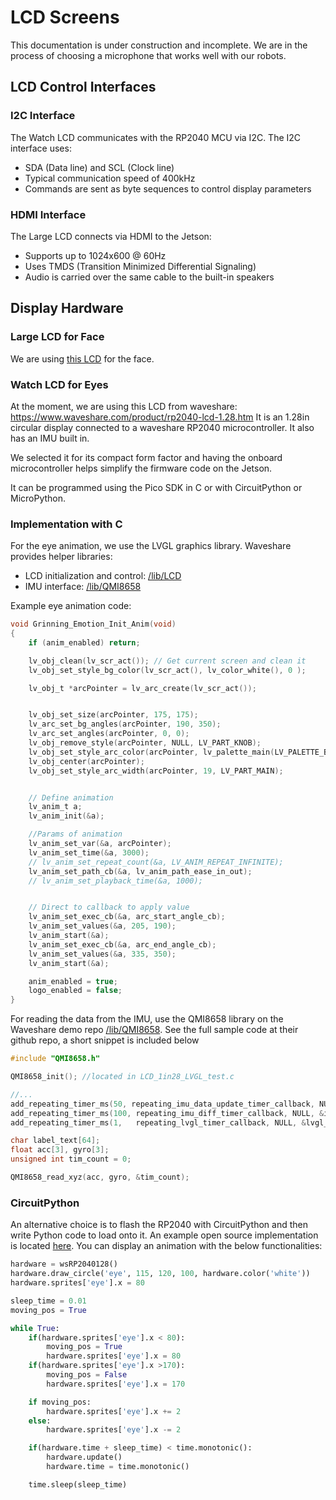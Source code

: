 
# LCD Screens

<Callout type="warning" emoji="⚠️">
  This documentation is under construction and incomplete. We are in the process
  of choosing a microphone that works well with our robots.
</Callout>

## LCD Control Interfaces

### I2C Interface

The Watch LCD communicates with the RP2040 MCU via I2C. The I2C interface uses:
- SDA (Data line) and SCL (Clock line)
- Typical communication speed of 400kHz
- Commands are sent as byte sequences to control display parameters

### HDMI Interface

The Large LCD connects via HDMI to the Jetson:
- Supports up to 1024x600 @ 60Hz
- Uses TMDS (Transition Minimized Differential Signaling)
- Audio is carried over the same cable to the built-in speakers

## Display Hardware

### Large LCD for Face

We are using [this LCD](https://www.seeedstudio.com/7-inch-1024x600-60Hz-IPS-Capacitive-Touch-Screen-with-speakers-p-5842.html) for the face.

### Watch LCD for Eyes

At the moment, we are using this LCD from waveshare: https://www.waveshare.com/product/rp2040-lcd-1.28.htm
It is an 1.28in circular display connected to a waveshare RP2040 microcontroller. It also has an IMU built in.

We selected it for its compact form factor and having the onboard microcontroller helps simplify the firmware code on the Jetson.

It can be programmed using the Pico SDK in C or with CircuitPython or MicroPython.

### Implementation with C

For the eye animation, we use the LVGL graphics library. Waveshare provides helper libraries:
- LCD initialization and control: [/lib/LCD](https://github.com/waveshareteam/RP2040-Touch-LCD-1.28/tree/main/c/lib/LCD)
- IMU interface: [/lib/QMI8658](https://github.com/waveshareteam/RP2040-Touch-LCD-1.28/tree/main/c/lib/QMI8658)

Example eye animation code:

```c
void Grinning_Emotion_Init_Anim(void)
{
    if (anim_enabled) return;

    lv_obj_clean(lv_scr_act()); // Get current screen and clean it
    lv_obj_set_style_bg_color(lv_scr_act(), lv_color_white(), 0 );

    lv_obj_t *arcPointer = lv_arc_create(lv_scr_act());


    lv_obj_set_size(arcPointer, 175, 175);
    lv_arc_set_bg_angles(arcPointer, 190, 350);
    lv_arc_set_angles(arcPointer, 0, 0);
    lv_obj_remove_style(arcPointer, NULL, LV_PART_KNOB);
    lv_obj_set_style_arc_color(arcPointer, lv_palette_main(LV_PALETTE_BROWN), 0);
    lv_obj_center(arcPointer);
    lv_obj_set_style_arc_width(arcPointer, 19, LV_PART_MAIN);


    // Define animation
    lv_anim_t a;
    lv_anim_init(&a);

    //Params of animation
    lv_anim_set_var(&a, arcPointer);
    lv_anim_set_time(&a, 3000);
    // lv_anim_set_repeat_count(&a, LV_ANIM_REPEAT_INFINITE);
    lv_anim_set_path_cb(&a, lv_anim_path_ease_in_out);
    // lv_anim_set_playback_time(&a, 1000);


    // Direct to callback to apply value
    lv_anim_set_exec_cb(&a, arc_start_angle_cb);
    lv_anim_set_values(&a, 205, 190);
    lv_anim_start(&a);
    lv_anim_set_exec_cb(&a, arc_end_angle_cb);
    lv_anim_set_values(&a, 335, 350);
    lv_anim_start(&a);

    anim_enabled = true;
    logo_enabled = false;
}
```

For reading the data from the IMU, use the QMI8658 library on the Waveshare demo repo [/lib/QMI8658](https://github.com/waveshareteam/RP2040-Touch-LCD-1.28/tree/main/c/lib/QMI8658).
See the full sample code at their github repo, a short snippet is included below

```c
#include "QMI8658.h"

QMI8658_init(); //located in LCD_1in28_LVGL_test.c

//...
add_repeating_timer_ms(50, repeating_imu_data_update_timer_callback, NULL, &imu_data_update_timer);
add_repeating_timer_ms(100, repeating_imu_diff_timer_callback, NULL, &imu_diff_timer);
add_repeating_timer_ms(1,   repeating_lvgl_timer_callback, NULL, &lvgl_timer);

char label_text[64];
float acc[3], gyro[3];
unsigned int tim_count = 0;

QMI8658_read_xyz(acc, gyro, &tim_count);
```

### CircuitPython

An alternative choice is to flash the RP2040 with CircuitPython and then write Python code to load onto it. An example open source implementation is located [here](https://github.com/aedile/circuit_python_wsRP2040128 ).
You can display an animation with the below functionalities:

```python
hardware = wsRP2040128()
hardware.draw_circle('eye', 115, 120, 100, hardware.color('white'))
hardware.sprites['eye'].x = 80

sleep_time = 0.01
moving_pos = True

while True:
    if(hardware.sprites['eye'].x < 80):
        moving_pos = True
        hardware.sprites['eye'].x = 80
    if(hardware.sprites['eye'].x >170):
        moving_pos = False
        hardware.sprites['eye'].x = 170

    if moving_pos:
        hardware.sprites['eye'].x += 2
    else:
        hardware.sprites['eye'].x -= 2

    if(hardware.time + sleep_time) < time.monotonic():
        hardware.update()
        hardware.time = time.monotonic()

    time.sleep(sleep_time)
```
